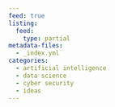 ```yaml
---
feed: true
listing:
  feed:
    type: partial
metadata-files: 
  - _index.yml
categories:
  - artificial intelligence
  - data science
  - cyber security
  - ideas
---
```


:::{#posts-listing}
:::